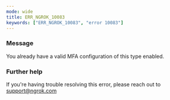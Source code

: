 ```yaml
---
mode: wide
title: ERR_NGROK_10083
keywords: ["ERR_NGROK_10083", "error 10083"]
---
```



### Message

You already have a valid MFA configuration of this type enabled.

<ErrorDetails />

### Further help

If you're having trouble resolving this error, please reach out to [support@ngrok.com](mailto:support@ngrok.com?subject=Help%20with%20ERR_NGROK_10083)
